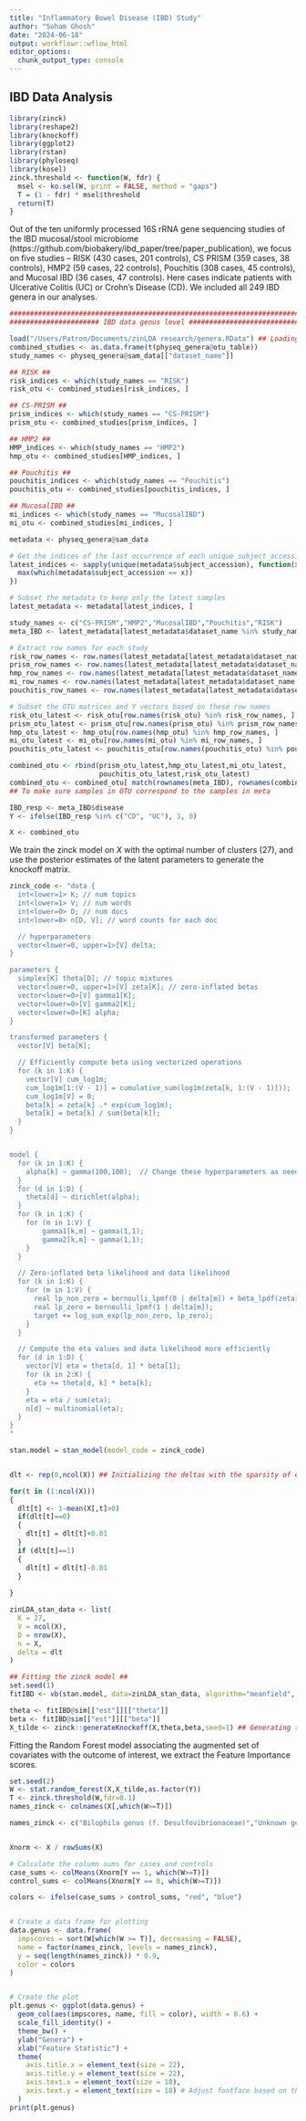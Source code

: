 ```yaml
---
title: "Inflammatory Bowel Disease (IBD) Study"
author: "Soham Ghosh"
date: "2024-06-18"
output: workflowr::wflow_html
editor_options:
  chunk_output_type: console
---
```


## IBD Data Analysis 

```r
library(zinck)
library(reshape2)
library(knockoff)
library(ggplot2)
library(rstan)
library(phyloseq)
library(kosel)
zinck.threshold <- function(W, fdr) {
  msel <- ko.sel(W, print = FALSE, method = "gaps")
  T = (1 - fdr) * msel$threshold
  return(T)
}
```


Out of the ten uniformly processed 16S rRNA gene sequencing studies of the IBD mucosal/stool microbiome (https://github.com/biobakery/ibd_paper/tree/paper_publication), we focus on five studies -- RISK (430 cases, 201 controls), CS PRISM (359 cases, 38 controls), HMP2 (59 cases, 22 controls), Pouchitis (308 cases, 45 controls), and Mucosal IBD (36 cases, 47 controls). Here cases indicate patients with Ulcerative Colitis (UC) or Crohn’s Disease (CD). We included all $249$ IBD genera in our analyses.

```r

################################################################################
###################### IBD data genus level ####################################

load("/Users/Patron/Documents/zinLDA research/genera.RData") ## Loading the meta IBD studies
combined_studies <- as.data.frame(t(physeq_genera@otu_table))
study_names <- physeq_genera@sam_data[["dataset_name"]]

## RISK ##
risk_indices <- which(study_names == "RISK")
risk_otu <- combined_studies[risk_indices, ]

## CS-PRISM ##
prism_indices <- which(study_names == "CS-PRISM")
prism_otu <- combined_studies[prism_indices, ]

## HMP2 ##
HMP_indices <- which(study_names == "HMP2")
hmp_otu <- combined_studies[HMP_indices, ]

## Pouchitis ##
pouchitis_indices <- which(study_names == "Pouchitis")
pouchitis_otu <- combined_studies[pouchitis_indices, ]

## MucosalIBD ##
mi_indices <- which(study_names == "MucosalIBD")
mi_otu <- combined_studies[mi_indices, ]

metadata <- physeq_genera@sam_data

# Get the indices of the last occurrence of each unique subject_accession
latest_indices <- sapply(unique(metadata$subject_accession), function(x) {
  max(which(metadata$subject_accession == x))
})

# Subset the metadata to keep only the latest samples
latest_metadata <- metadata[latest_indices, ]

study_names <- c("CS-PRISM","HMP2","MucosalIBD","Pouchitis","RISK")
meta_IBD <- latest_metadata[latest_metadata$dataset_name %in% study_names,]

# Extract row names for each study
risk_row_names <- row.names(latest_metadata[latest_metadata$dataset_name == "RISK", ])
prism_row_names <- row.names(latest_metadata[latest_metadata$dataset_name == "CS-PRISM", ])
hmp_row_names <- row.names(latest_metadata[latest_metadata$dataset_name == "HMP2", ])
mi_row_names <- row.names(latest_metadata[latest_metadata$dataset_name == "MucosalIBD", ])
pouchitis_row_names <- row.names(latest_metadata[latest_metadata$dataset_name == "Pouchitis", ])

# Subset the OTU matrices and Y vectors based on these row names
risk_otu_latest <- risk_otu[row.names(risk_otu) %in% risk_row_names, ]
prism_otu_latest <- prism_otu[row.names(prism_otu) %in% prism_row_names, ]
hmp_otu_latest <- hmp_otu[row.names(hmp_otu) %in% hmp_row_names, ]
mi_otu_latest <- mi_otu[row.names(mi_otu) %in% mi_row_names, ]
pouchitis_otu_latest <- pouchitis_otu[row.names(pouchitis_otu) %in% pouchitis_row_names, ]

combined_otu <- rbind(prism_otu_latest,hmp_otu_latest,mi_otu_latest,
                      pouchitis_otu_latest,risk_otu_latest)
combined_otu <- combined_otu[ match(rownames(meta_IBD), rownames(combined_otu)), ] 
## To make sure samples in OTU correspond to the samples in meta

IBD_resp <- meta_IBD$disease
Y <- ifelse(IBD_resp %in% c("CD", "UC"), 1, 0)

X <- combined_otu

```

We train the zinck model on $X$ with the optimal number of clusters (27), and use the posterior estimates of the latent parameters to generate the knockoff matrix.

```r
zinck_code <- "data {
  int<lower=1> K; // num topics
  int<lower=1> V; // num words
  int<lower=0> D; // num docs
  int<lower=0> n[D, V]; // word counts for each doc

  // hyperparameters
  vector<lower=0, upper=1>[V] delta;
}

parameters {
  simplex[K] theta[D]; // topic mixtures
  vector<lower=0, upper=1>[V] zeta[K]; // zero-inflated betas
  vector<lower=0>[V] gamma1[K];
  vector<lower=0>[V] gamma2[K];
  vector<lower=0>[K] alpha;
}

transformed parameters {
  vector[V] beta[K];

  // Efficiently compute beta using vectorized operations
  for (k in 1:K) {
    vector[V] cum_log1m;
    cum_log1m[1:(V - 1)] = cumulative_sum(log1m(zeta[k, 1:(V - 1)]));
    cum_log1m[V] = 0;
    beta[k] = zeta[k] .* exp(cum_log1m);
    beta[k] = beta[k] / sum(beta[k]);
  }
}


model {
  for (k in 1:K) {
    alpha[k] ~ gamma(100,100);  // Change these hyperparameters as needed
  }
  for (d in 1:D) {
    theta[d] ~ dirichlet(alpha);
  }
  for (k in 1:K) {
    for (m in 1:V) {
        gamma1[k,m] ~ gamma(1,1);
        gamma2[k,m] ~ gamma(1,1);
    }
  }

  // Zero-inflated beta likelihood and data likelihood
  for (k in 1:K) {
    for (m in 1:V) {
      real lp_non_zero = bernoulli_lpmf(0 | delta[m]) + beta_lpdf(zeta[k, m] | gamma1[k, m], gamma2[k, m]);
      real lp_zero = bernoulli_lpmf(1 | delta[m]);
      target += log_sum_exp(lp_non_zero, lp_zero);
    }
  }

  // Compute the eta values and data likelihood more efficiently
  for (d in 1:D) {
    vector[V] eta = theta[d, 1] * beta[1];
    for (k in 2:K) {
      eta += theta[d, k] * beta[k];
    }
    eta = eta / sum(eta);
    n[d] ~ multinomial(eta);
  }
}
"

stan.model = stan_model(model_code = zinck_code)


dlt <- rep(0,ncol(X)) ## Initializing the deltas with the sparsity of each column

for(t in (1:ncol(X)))
{
  dlt[t] <- 1-mean(X[,t]>0)
  if(dlt[t]==0)
  {
    dlt[t] = dlt[t]+0.01
  }
  if (dlt[t]==1)
  {
    dlt[t] = dlt[t]-0.01
  }
  
}

zinLDA_stan_data <- list(
  K = 27,
  V = ncol(X),
  D = nrow(X),
  n = X,
  delta = dlt
)

## Fitting the zinck model ##
set.seed(1)
fitIBD <- vb(stan.model, data=zinLDA_stan_data, algorithm="meanfield", importance_resampling=TRUE, iter=10000,tol_rel_obj=0.01,elbo_samples=500)

theta <- fitIBD@sim[["est"]][["theta"]]
beta <- fitIBD@sim[["est"]][["beta"]]
X_tilde <- zinck::generateKnockoff(X,theta,beta,seed=1) ## Generating the kncokoff copy


```

Fitting the Random Forest model associating the augmented set of covariates with the outcome of interest, we extract the Feature Importance scores. 

```r

set.seed(2)
W <- stat.random_forest(X,X_tilde,as.factor(Y))
T <- zinck.threshold(W,fdr=0.1)
names_zinck <- colnames(X[,which(W>=T)])

names_zinck <- c("Bilophila genus (f. Desulfovibrionaceae)","Unknown genus (f. Ruminococcaceae)","Holdemania genus (f. Erysipelotrichaceae)","Parabacteroides genus (f. Porphyromonadaceae)","Unknown genus (f. Rikenellaceae)", "Bacteroides genus (f. Bacteroidaceae)","Oscillospira genus (f. Ruminococcaceae)","Phascolarctobacterium genus (f. Veillonellaceae)","Coprococcus genus (f. Lachnospiraceae)","Blautia genus (f. Lachnospiraceae)", "Lachnospira genus (f. Lachnospiraceae)","Faecalibacterium genus (f. Ruminococcaceae)")


Xnorm <- X / rowSums(X)

# Calculate the column sums for cases and controls
case_sums <- colMeans(Xnorm[Y == 1, which(W>=T)])
control_sums <- colMeans(Xnorm[Y == 0, which(W>=T)])

colors <- ifelse(case_sums > control_sums, "red", "blue")


# Create a data frame for plotting
data.genus <- data.frame(
  impscores = sort(W[which(W >= T)], decreasing = FALSE),
  name = factor(names_zinck, levels = names_zinck),
  y = seq(length(names_zinck)) * 0.9,
  color = colors
)


# Create the plot
plt.genus <- ggplot(data.genus) +
  geom_col(aes(impscores, name, fill = color), width = 0.6) +
  scale_fill_identity() +
  theme_bw() +
  ylab("Genera") +
  xlab("Feature Statistic") +
  theme(
    axis.title.x = element_text(size = 22),
    axis.title.y = element_text(size = 22),
    axis.text.x = element_text(size = 18),
    axis.text.y = element_text(size = 18) # Adjust fontface based on the condition
  )
print(plt.genus)


```

